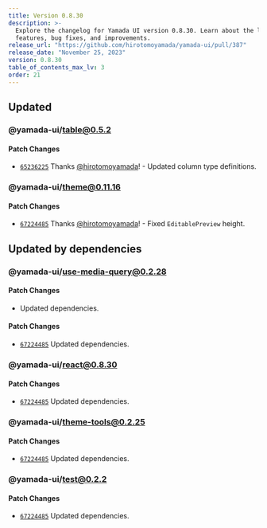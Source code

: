 ```yaml
---
title: Version 0.8.30
description: >-
  Explore the changelog for Yamada UI version 0.8.30. Learn about the latest
  features, bug fixes, and improvements.
release_url: "https://github.com/hirotomoyamada/yamada-ui/pull/387"
release_date: "November 25, 2023"
version: 0.8.30
table_of_contents_max_lv: 3
order: 21
---
```


## Updated

### @yamada-ui/table@0.5.2

#### Patch Changes

- [`65236225`](https://github.com/hirotomoyamada/yamada-ui/commit/65236225f25422cc0e4791d686fbb6f2747856ab) Thanks [@hirotomoyamada](https://github.com/hirotomoyamada)! - Updated column type definitions.

### @yamada-ui/theme@0.11.16

#### Patch Changes

- [`67224485`](https://github.com/hirotomoyamada/yamada-ui/commit/67224485bdecb11eec23ecbe915a43904e266667) Thanks [@hirotomoyamada](https://github.com/hirotomoyamada)! - Fixed `EditablePreview` height.

## Updated by dependencies

### @yamada-ui/use-media-query@0.2.28

#### Patch Changes

- Updated dependencies.

#### Patch Changes

- [`67224485`](https://github.com/hirotomoyamada/yamada-ui/commit/67224485bdecb11eec23ecbe915a43904e266667) Updated dependencies.

### @yamada-ui/react@0.8.30

#### Patch Changes

- [`67224485`](https://github.com/hirotomoyamada/yamada-ui/commit/67224485bdecb11eec23ecbe915a43904e266667) Updated dependencies.

### @yamada-ui/theme-tools@0.2.25

#### Patch Changes

- [`67224485`](https://github.com/hirotomoyamada/yamada-ui/commit/67224485bdecb11eec23ecbe915a43904e266667) Updated dependencies.

### @yamada-ui/test@0.2.2

#### Patch Changes

- [`67224485`](https://github.com/hirotomoyamada/yamada-ui/commit/67224485bdecb11eec23ecbe915a43904e266667) Updated dependencies.
